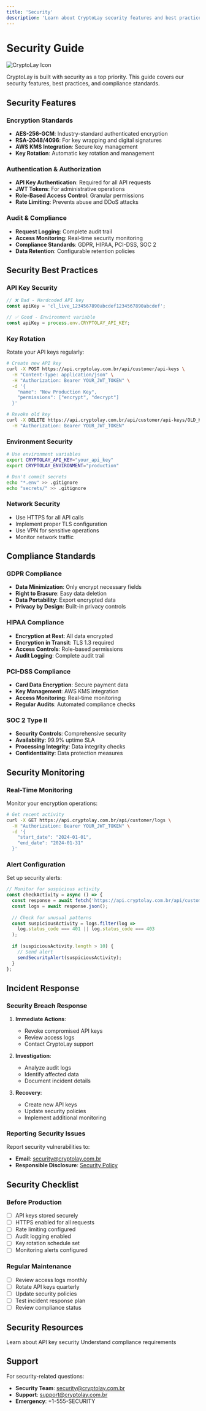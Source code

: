 ```yaml
---
title: 'Security'
description: 'Learn about CryptoLay security features and best practices'
---
```


# Security Guide

<div className="text-center mb-8">
  <img src="/logo/cryptolay_icon.png" alt="CryptoLay Icon" className="h-12 mx-auto mb-4" />
</div>

CryptoLay is built with security as a top priority. This guide covers our security features, best practices, and compliance standards.

## Security Features

### Encryption Standards

- **AES-256-GCM**: Industry-standard authenticated encryption
- **RSA-2048/4096**: For key wrapping and digital signatures
- **AWS KMS Integration**: Secure key management
- **Key Rotation**: Automatic key rotation and management

### Authentication & Authorization

- **API Key Authentication**: Required for all API requests
- **JWT Tokens**: For administrative operations
- **Role-Based Access Control**: Granular permissions
- **Rate Limiting**: Prevents abuse and DDoS attacks

### Audit & Compliance

- **Request Logging**: Complete audit trail
- **Access Monitoring**: Real-time security monitoring
- **Compliance Standards**: GDPR, HIPAA, PCI-DSS, SOC 2
- **Data Retention**: Configurable retention policies

## Security Best Practices

### API Key Security

```javascript
// ❌ Bad - Hardcoded API key
const apiKey = 'cl_live_1234567890abcdef1234567890abcdef';

// ✅ Good - Environment variable
const apiKey = process.env.CRYPTOLAY_API_KEY;
```

### Key Rotation

Rotate your API keys regularly:

```bash
# Create new API key
curl -X POST https://api.cryptolay.com.br/api/customer/api-keys \
  -H "Content-Type: application/json" \
  -H "Authorization: Bearer YOUR_JWT_TOKEN" \
  -d '{
    "name": "New Production Key",
    "permissions": ["encrypt", "decrypt"]
  }'

# Revoke old key
curl -X DELETE https://api.cryptolay.com.br/api/customer/api-keys/OLD_KEY_ID \
  -H "Authorization: Bearer YOUR_JWT_TOKEN"
```

### Environment Security

```bash
# Use environment variables
export CRYPTOLAY_API_KEY="your_api_key"
export CRYPTOLAY_ENVIRONMENT="production"

# Don't commit secrets
echo "*.env" >> .gitignore
echo "secrets/" >> .gitignore
```

### Network Security

- Use HTTPS for all API calls
- Implement proper TLS configuration
- Use VPN for sensitive operations
- Monitor network traffic

## Compliance Standards

### GDPR Compliance

- **Data Minimization**: Only encrypt necessary fields
- **Right to Erasure**: Easy data deletion
- **Data Portability**: Export encrypted data
- **Privacy by Design**: Built-in privacy controls

### HIPAA Compliance

- **Encryption at Rest**: All data encrypted
- **Encryption in Transit**: TLS 1.3 required
- **Access Controls**: Role-based permissions
- **Audit Logging**: Complete audit trail

### PCI-DSS Compliance

- **Card Data Encryption**: Secure payment data
- **Key Management**: AWS KMS integration
- **Access Monitoring**: Real-time monitoring
- **Regular Audits**: Automated compliance checks

### SOC 2 Type II

- **Security Controls**: Comprehensive security
- **Availability**: 99.9% uptime SLA
- **Processing Integrity**: Data integrity checks
- **Confidentiality**: Data protection measures

## Security Monitoring

### Real-Time Monitoring

Monitor your encryption operations:

```bash
# Get recent activity
curl -X GET https://api.cryptolay.com.br/api/customer/logs \
  -H "Authorization: Bearer YOUR_JWT_TOKEN" \
  -d '{
    "start_date": "2024-01-01",
    "end_date": "2024-01-31"
  }'
```

### Alert Configuration

Set up security alerts:

```javascript
// Monitor for suspicious activity
const checkActivity = async () => {
  const response = await fetch('https://api.cryptolay.com.br/api/customer/logs/recent');
  const logs = await response.json();
  
  // Check for unusual patterns
  const suspiciousActivity = logs.filter(log => 
    log.status_code === 401 || log.status_code === 403
  );
  
  if (suspiciousActivity.length > 10) {
    // Send alert
    sendSecurityAlert(suspiciousActivity);
  }
};
```

## Incident Response

### Security Breach Response

1. **Immediate Actions**:
   - Revoke compromised API keys
   - Review access logs
   - Contact CryptoLay support

2. **Investigation**:
   - Analyze audit logs
   - Identify affected data
   - Document incident details

3. **Recovery**:
   - Create new API keys
   - Update security policies
   - Implement additional monitoring

### Reporting Security Issues

Report security vulnerabilities to:
- **Email**: security@cryptolay.com.br
- **Responsible Disclosure**: [Security Policy](https://cryptolay.com/security)

## Security Checklist

### Before Production

- [ ] API keys stored securely
- [ ] HTTPS enabled for all requests
- [ ] Rate limiting configured
- [ ] Audit logging enabled
- [ ] Key rotation schedule set
- [ ] Monitoring alerts configured

### Regular Maintenance

- [ ] Review access logs monthly
- [ ] Rotate API keys quarterly
- [ ] Update security policies
- [ ] Test incident response plan
- [ ] Review compliance status

## Security Resources

<CardGroup cols={2}>
  <Card
    title="API Keys Guide"
    href="/guides/api-keys"
    icon="key"
  >
    Learn about API key security
  </Card>
  <Card
    title="Compliance Guide"
    href="/guides/compliance"
    icon="shield-check"
  >
    Understand compliance requirements
  </Card>
</CardGroup>

## Support

For security-related questions:
- **Security Team**: security@cryptolay.com.br
- **Support**: support@cryptolay.com.br
- **Emergency**: +1-555-SECURITY 